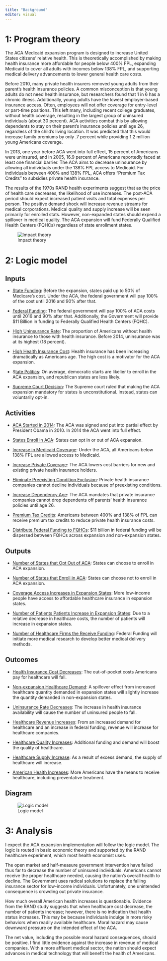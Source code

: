```yaml
---
title: "Background"
editor: visual
---
```


# 1: Program theory

The ACA Medicaid expansion program is designed to increase United States citizens' relative health. This is theoretically accomplished by making health insurance more affordable for people below 400% FPL, expanding Medicaid to cover all adults with incomes below 138% FPL, and supporting medical delivery advancements to lower general health care costs.

Before 2010, many private health insurers removed young adults from their parent's health insurance policies. A common misconception is that young adults do not need health insurance, but researchers found that 1 in 6 has a chronic illness. Additionally, young adults have the lowest employer-based insurance access. Often, employees will not offer coverage for entry-level or part-time positions. This left many, including recent college graduates, without health coverage, resulting in the largest group of uninsured individuals (about 30 percent). ACA activities combat this by allowing dependents to stay on their parent's insurance policies until age 26, regardless of the child's living location. It was predicted that this would increase family premiums by only .7 percent while providing 1.2 million young Americans coverage.

In 2013, one year before ACA went into full effect, 15 percent of Americans were uninsured, and in 2005, 16.9 percent of Americans reportedly faced at least one financial barrier. The ACA aims to decrease uninsurance by allowing all individuals under the 138% FPL access to Medicaid. For individuals between 400% and 138% FPL, ACA offers "Premium Tax Credits" to subsidies private health insurance.

The results of the 1970s RAND health experiments suggest that as the price of health care decreases, the likelihood of use increases. The post-ACA period should expect increased patient visits and total expenses per person. The positive demand shock will increase revenue streams for medical corporations. Medical quality and supply increase will be seen primarily for enrolled stats. However, non-expanded states should expend a spillover in medical quality. The ACA expansion will fund Federally Qualified Health Centers (FQHCs) regardless of state enrollment states.

![Impact theory](figures/impact-theory.jpg)

# 2: Logic model

## Inputs

-   [State Funding]{.underline}: Before the expansion, states paid up to 50% of Medicare's cost. Under the ACA, the federal government will pay 100% of the cost until 2016 and 90% after that.

-   [Federal Funding]{.underline}: The federal government will pay 100% of ACA costs until 2016 and 90% after that. Additionally, the Government will provide \$11 Billion in funding to Federally Qualified Health Centers (FQHC).

-   [High Uninsurance Rate]{.underline}: The proportion of Americans without health insurance to those with health insurance. Before 2014, uninsurance was at its highest (18 percent).

-   [High Health Insurance Cost]{.underline}: Health insurance has been increasing dramatically as Americans age. The high cost is a motivator for the ACA expansion.

-   S[tate Politics]{.underline}: On average, democratic starts are likelier to enroll in the ACA expansion, and republican states are less likely.

-   [Supreme Court Decision]{.underline}: The Supreme court ruled that making the ACA expansion mandatory for states is unconstitutional. Instead, states can voluntarily opt-in.

## Activities

-   [ACA Started in 2014]{.underline}: The ACA was signed and put into partial effect by President Obama in 2010. In 2014 the ACA went into full effect.

-   [States Enroll in ACA]{.underline}: States can opt in or out of ACA expansion.

-   [Increase in Medicaid Coverage]{.underline}: Under the ACA, all Americans below 138% FPL are allowed access to Medicaid.

-   [Increase Private Coverage]{.underline}: The ACA lowers cost barriers for new and existing private health insurance holders.

-   [Eliminate Preexisting Condition Exclusion]{.underline}: Private health insurance companies cannot decline individuals because of preexisting conditions.

-   [Increase Dependency Age]{.underline}: The ACA mandates that private insurance companies cannot drop dependents off parents' health insurance policies until age 26.

-   [Premium Tax Credits]{.underline}: Americans between 400% and 138% of FPL can receive premium tax credits to reduce private health insurance costs.

-   [Distribute Federal Funding to FQHCs]{.underline}: \$11 billion in federal funding will be dispersed between FQHCs across expansion and non-expansion states.

## Outputs

-   [Number of States that Opt Out of ACA]{.underline}: States can choose to enroll in ACA expansion.

-   [Number of States that Enroll in ACA]{.underline}: States can choose not to enroll in ACA expansion.

-   [Coverage Access Increases in Expansion States]{.underline}: More low-income people have access to affordable healthcare insurance in expansion states.

-   [Number of Patients Patients Increase in Expansion States]{.underline}: Due to a relative decrease in healthcare costs, the number of patients will increase in expansion states.

-   [Number of Healthcare Firms the Receive Funding]{.underline}: Federal Funding will initiate more medical research to develop better medical delivery methods.

## Outcomes

-   [Health Insurance Cost Decreases]{.underline}: The out-of-pocket costs Americans pay for healthcare will fall.

-   [Non-expansion Healthcare Demand]{.underline}: A spillover effect from increased healthcare quantity demanded in expansion states will slightly increase the quantity demanded in non-expansion states.

-   [Uninsurance Rate Decreases]{.underline}: The increase in health insurance availability will cause the number of uninsured people to fall.

-   [Healthcare Revenue Increases]{.underline}: From an increased demand for healthcare and an increase in federal funding, revenue will increase for healthcare companies.

-   [Healthcare Quality Increases]{.underline}: Additional funding and demand will boost the quality of healthcare.

-   [Healthcare Supply Increase]{.underline}: As a result of excess demand, the supply of healthcare will increase.

-   [American Health Increases]{.underline}: More Americans have the means to receive healthcare, including preventative treatment.

## Diagram

![Logic model](figures/ACA-Expansion-logic-chart.jpg)

# 3: Analysis

I expect the ACA expansion implementation will follow the logic model. The logic is routed in basic economic theory and supported by the RAND healthcare experiment, which most health economist uses.

The open market and half-measure government intervention have failed thus far to decrease the number of uninsured individuals. Americans cannot receive the proper healthcare needed, causing the nation's overall health to decline. The Government uses radical solutions to replace the falling insurance sector for low-income individuals. Unfortunately, one unintended consequence is crowding out private insurance.

How much overall American health increases is questionable. Evidence from the RAND study suggests that when healthcare cost decrease, the number of patients increase; however, there is no indication that health status increases. This may be because individuals indulge in more risky behaviors when readily available healthcare. Moral hazard may cause downward pressure on the intended effect of the ACA.

The net value, including the possible moral hazard consequences, should be positive. I find little evidence against the increase in revenue of medical companies. With a more affluent medical sector, the nation should expect advances in medical technology that will benefit the health of Americans.
